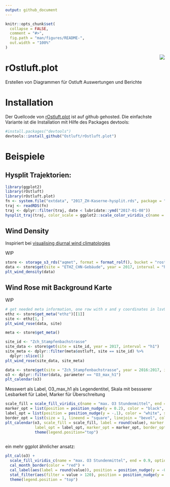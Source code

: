 ```yaml
---
output: github_document
---
```

<!-- README.md is generated from README.Rmd. Please edit that file -->



```r
knitr::opts_chunk$set(
  collapse = FALSE,
  comment = "#>",
  fig.path = "man/figures/README-",
  out.width = "100%"
)
```

<img src="man/figures/logo.png" align="right" />

# rOstluft.plot

Erstellen von Diagrammen für Ostluft Auswertungen und Berichte


# Installation

Der Quellcode von [rOstluft.plot](https://github.com/Ostluft/rOstluft.plot) ist auf github gehosted. Die einfachste 
Variante ist die Installation mit Hilfe des Packages devtools:

```r
#install.packages("devtools")
devtools::install_github("Ostluft/rOstluft.plot")
```


# Beispiele

## Hysplit Trajektorien:
```r
library(ggplot2)
library(rOstluft)
library(rOstluft.plot)
fn <- system.file("extdata", "2017_ZH-Kaserne-hysplit.rds", package = "rOstluft.data")
traj <- readRDS(fn)
traj <- dplyr::filter(traj, date < lubridate::ymd("2017-01-08"))
hysplit_traj(traj, color_scale = ggplot2::scale_color_viridis_c(name = "m agl."))
```

## Wind Density

Inspiriert bei [visualising diurnal wind climatologies](https://www.r-bloggers.com/visualising-diurnal-wind-climatologies-2/)

WIP

```r

store <- storage_s3_rds("aqmet", format = format_rolf(), bucket = "rostluft", prefix = "aqmet")
data <- store$get(site = "ETHZ_CHN-Gebäude", year = 2017, interval = "h1")
plt_wind_density(data)
```


## Wind Rose mit Background Karte

WIP

```r
# get needed meta information, one row with x and y coordinates in lsv95
ethz <- store$get_meta("ethz")[[1]]
site <- ethz[1, ]
plt_wind_rose(data, site)
```

```r
meta <- store$get_meta()

site_id <- "Zch_Stampfenbachstrasse"
site_data <- store$get(site = site_id, year = 2017, interval = "h1")
site_meta <- dplyr::filter(meta$ostluft, site == site_id) %>% 
  dplyr::slice(1)
plt_wind_rose(site_data, site_meta)
```


```r
data <- store$get(site = "Zch_Stampfenbachstrasse", year = 2016:2017, interval = "d1")
o3 <- dplyr::filter(data, parameter == "O3_max_h1")
plt_calendar(o3)
```

Messwert als Label, O3_max_h1 als Legendentitel, Skala mit bessserer Lesbarkeit für Label, Marker für Überschreitung
```r
scale_fill = scale_fill_viridis_c(name = "max. O3 Stundenmittel", end = 0.9, option = "magma")
marker_opt = list(position = position_nudge(y = 0.2), color = "black", size = 2)
label_opt = list(position = position_nudge(y = -.1), color = "white", size = 3, fontface = "bold")
border_opt = list(size = 1, lineend = "square", linejoin = "bevel", color = "red")
plt_calendar(o3, scale_fill = scale_fill, label = round(value), marker = value > 120, 
             label_opt = label_opt, marker_opt = marker_opt, border_opt = border_opt) + 
             theme(legend.position="top")
              

```

ein mehr ggplot ähnlicher ansatz:

```r
plt_cal(o3) + 
  scale_fill_viridis_c(name = "max. O3 Stundenmittel", end = 0.9, option = "magma") +
  cal_month_border(color = "red") +
  cal_label(aes(label = round(value)), position = position_nudge(y = -0.1), fontface = "bold", size = 3) +
  stat_filter(aes(filter = value > 120), position = position_nudge(y = 0.2), size = 2) +
  theme(legend.position = "top")
```





